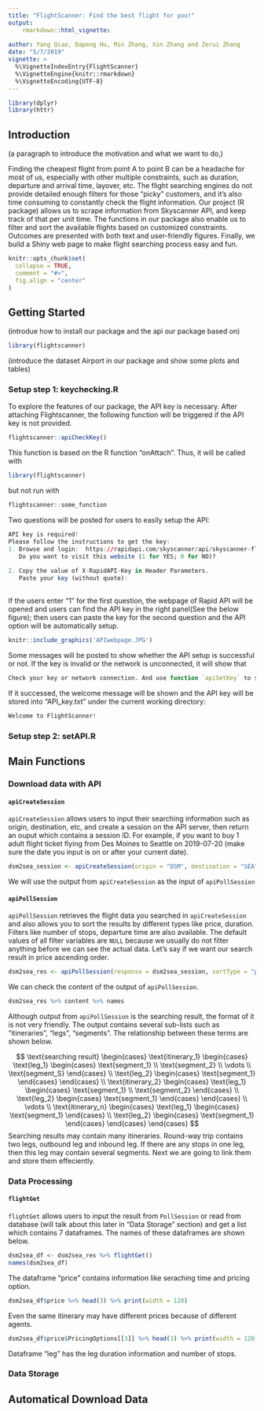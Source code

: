 ```yaml
---
title: "FlightScanner: Find the best flight for you!"
output: 
    rmarkdown::html_vignette:
       
author: Yang Qiao, Dapeng Hu, Min Zhang, Xin Zhang and Zerui Zhang
date: "5/7/2019"
vignette: >
  %\VignetteIndexEntry{FlightScanner}
  %\VignetteEngine{knitr::rmarkdown}
  %\VignetteEncoding{UTF-8}
---
```


```r
library(dplyr)
library(httr)
```
## Introduction

(a paragraph to introduce the motivation and what we want to do,)

Finding the cheapest flight from point A to point B can be a headache for most of us, especially with other multiple constraints, such as duration, departure and arrival time, layover, etc. The flight searching engines do not provide detailed enough filters for those “picky” customers, and it’s also time consuming to constantly check the flight information. Our project (R package) allows us to scrape information from Skyscanner API, and keep track of that per unit time. The functions in our package also enable us to filter and sort the available flights based on customized constraints. Outcomes are presented with both text and user-friendly figures. Finally, we build a Shiny web page to make flight searching process easy and fun.


```r
knitr::opts_chunk$set(
  collapse = TRUE,
  comment = "#>",
  fig.align = "center"
)
```

## Getting Started

(introdue how to install our package and the api our package based on)

```r
library(flightscanner)
```

(introduce the dataset Airport in our package and show some plots and tables)

### Setup step 1: keychecking.R

To explore the features of our package, the API key is necessary. After attaching Flightscanner, the following function will be triggered if the API key is not provided. 
```r
flightscanner::apiCheckKey()
```

This function is based on the R function "onAttach". Thus, it will be called with
```r
library(flightscanner)
```
but not run with
```r
flightscanner::some_function
```

Two questions will be posted for users to easily setup the API:
```r
API key is required!
Please follow the instructions to get the key:
1. Browse and login:  https://rapidapi.com/skyscanner/api/skyscanner-flight-search 
   Do you want to visit this website (1 for YES; 0 for NO)?
   
2. Copy the value of X-RapidAPI-Key in Header Parameters.
   Paste your key (without quote):
   
```
If the users enter "1" for the first question, the webpage of Rapid API will be opened and users can find the API key in the right panel(See the below figure); then users can paste the key for the second question and the API option will be automatically setup. 

```r
knitr::include_graphics('APIwebpage.JPG')
```

Some messages will be posted to show whether the API setup is successful or not. If the key is invalid or the network is unconnected, it will show that
```r
Check your key or network connection. And use function `apiSetKey` to set key later.
```
If it successed, the welcome message will be shown and the API key will be stored into "API_key.txt" under the current working directory:
```r
Welcome to FlightScanner!
```

### Setup step 2: setAPI.R

## Main Functions

### Download data with API

#### `apiCreateSession`

`apiCreateSession` allows users to input their searching information such as origin, destination, etc, and create a session on the API server, then return an ouput which contains a session ID. For example, if you want to buy 1 adult flight ticket flying from Des Moines to Seattle on 2019-07-20 (make sure the date you input is on or after your current date).

```r
dsm2sea_session <- apiCreateSession(origin = "DSM", destination = "SEA", startDate = "2019-07-20", adults = 1)
```

We will use the output from `apiCreateSession` as the input of `apiPollSession`

#### `apiPollSession`

`apiPollSession` retrieves the flight data you searched in `apiCreateSession` and also allows you to sort the results by different types like price, duration. Filters like number of stops, departure time are also available. The default values of all filter variables are `NULL` because we usually do not filter anything before we can see the actual data. Let's say if we want our search result in price ascending order. 

```r
dsm2sea_res <- apiPollSession(response = dsm2sea_session, sortType = "price", sortOrder = "asc")
```

We can check the content of the output of `apiPollSession`.

```r
dsm2sea_res %>% content %>% names
```

Although output from `apiPollSession` is the searching result, the format of it is not very friendly. The output contains several sub-lists such as "itineraries", "legs", "segments". The relationship between these terms are shown below.

$$
\text{searching result} 
\begin{cases}
  \text{itinerary_1} 
    \begin{cases}
      \text{leg_1} 
        \begin{cases}
          \text{segment_1} \\
          \text{segment_2} \\
          \vdots \\
          \text{segment_S}
        \end{cases} \\
      \text{leg_2} 
        \begin{cases}
          \text{segment_1}
        \end{cases}
    \end{cases} \\
  \text{itinerary_2} 
    \begin{cases}
      \text{leg_1} 
        \begin{cases}
          \text{segment_1} \\
          \text{segment_2} 
        \end{cases} \\
      \text{leg_2} 
        \begin{cases}
          \text{segment_1}
        \end{cases}
    \end{cases} \\
  \vdots \\
  \text{itinerary_n} 
    \begin{cases}
      \text{leg_1} 
        \begin{cases}
          \text{segment_1} 
        \end{cases} \\
      \text{leg_2} 
        \begin{cases}
          \text{segment_1}
        \end{cases}
    \end{cases}
\end{cases}
$$
Searching results may contain many itineraries. Round-way trip contains two legs, outbound leg and inbound leg. If there are any stops in one leg, then this leg may contain several segments. Next we are going to link them and store them effeciently.

### Data Processing 

#### `flightGet`

`flightGet` allows users to input the result from `PollSession` or read from database (will talk about this later in "Data Storage" section) and get a list which contains 7 dataframes. The names of these dataframes are shown below.

```r
dsm2sea_df <- dsm2sea_res %>% flightGet()
names(dsm2sea_df)
```

The dataframe "price" contains information like seraching time and pricing option.

```r
dsm2sea_df$price %>% head(3) %>% print(width = 120)
```

Even the same itinerary may have different prices because of different agents.

```r
dsm2sea_df$price$PricingOptions[[3]] %>% head(3) %>% print(width = 120)
```

Dataframe "leg" has the leg duration information and number of stops.

### Data Storage

## Automatical Download Data



